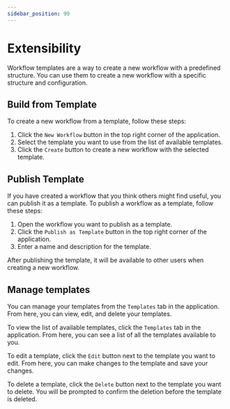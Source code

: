 ```yaml
---
sidebar_position: 99
---
```



# Extensibility

Workflow templates are a way to create a new workflow with a predefined structure. You can use them to create a new workflow with a specific structure and configuration.

## Build from Template

To create a new workflow from a template, follow these steps:

1. Click the `New Workflow` button in the top right corner of the application.
2. Select the template you want to use from the list of available templates.
3. Click the `Create` button to create a new workflow with the selected template.

## Publish Template

If you have created a workflow that you think others might find useful, you can publish it as a template. To publish a workflow as a template, follow these steps:

1. Open the workflow you want to publish as a template.
2. Click the `Publish as Template` button in the top right corner of the application.
3. Enter a name and description for the template.

After publishing the template, it will be available to other users when creating a new workflow.

## Manage templates

You can manage your templates from the `Templates` tab in the application. From here, you can view, edit, and delete your templates.

To view the list of available templates, click the `Templates` tab in the application. From here, you can see a list of all the templates available to you.

To edit a template, click the `Edit` button next to the template you want to edit. From here, you can make changes to the template and save your changes.

To delete a template, click the `Delete` button next to the template you want to delete. You will be prompted to confirm the deletion before the template is deleted.

